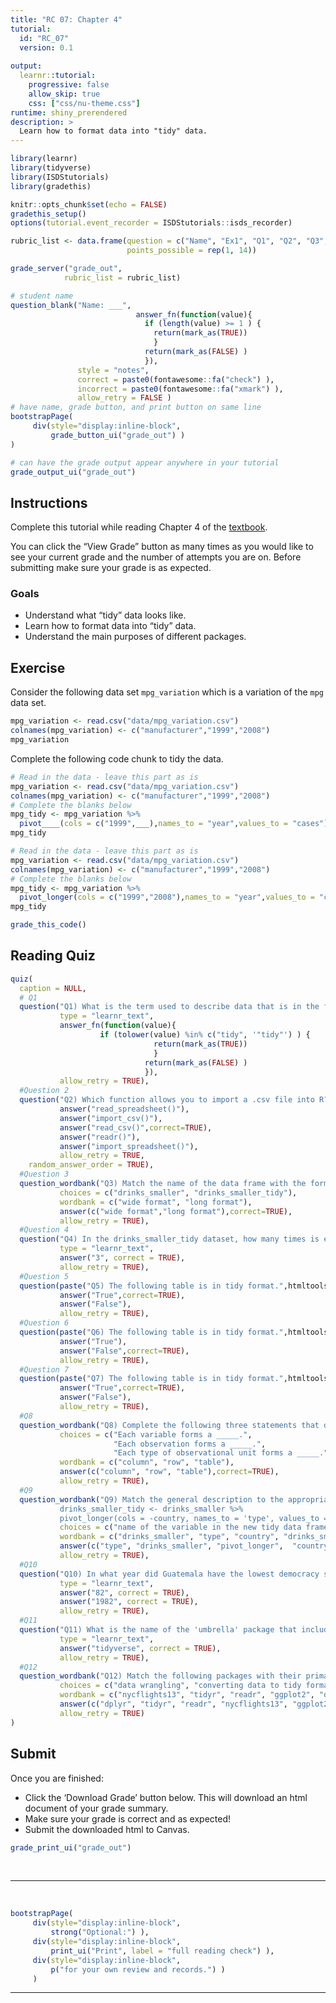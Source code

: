 ```yaml
---
title: "RC 07: Chapter 4"
tutorial:
  id: "RC_07"
  version: 0.1
  
output:
  learnr::tutorial:
    progressive: false
    allow_skip: true
    css: ["css/nu-theme.css"]
runtime: shiny_prerendered
description: >
  Learn how to format data into "tidy" data.
---
```


```r
library(learnr)
library(tidyverse)
library(ISDStutorials)
library(gradethis)

knitr::opts_chunk$set(echo = FALSE)
gradethis_setup()
options(tutorial.event_recorder = ISDStutorials::isds_recorder)
```


```r
rubric_list <- data.frame(question = c("Name", "Ex1", "Q1", "Q2", "Q3", "Q4", "Q5", "Q6", "Q7", "Q8", "Q9", "Q10", "Q11", "Q12"),
                          points_possible = rep(1, 14))

grade_server("grade_out", 
            rubric_list = rubric_list)
```


```r
# student name
question_blank("Name: ___",
                            answer_fn(function(value){
                              if (length(value) >= 1 ) {
                                return(mark_as(TRUE))
                                }
                              return(mark_as(FALSE) )
                              }),
               style = "notes",
               correct = paste0(fontawesome::fa("check") ),
               incorrect = paste0(fontawesome::fa("xmark") ),
               allow_retry = FALSE )
# have name, grade button, and print button on same line
bootstrapPage(
     div(style="display:inline-block",
         grade_button_ui("grade_out") )
)

# can have the grade output appear anywhere in your tutorial
grade_output_ui("grade_out")
```

## Instructions

Complete this tutorial while reading Chapter 4 of the [textbook](https://nustat.github.io/intro-stat-data-sci/04-tidy.html).

You can click the "View Grade" button as many times as you would like to see your current grade and the number of attempts you are on. Before submitting make sure your grade is as expected.

### Goals

-   Understand what "tidy" data looks like.
-   Learn how to format data into "tidy" data.
-   Understand the main purposes of different packages.


## Exercise

Consider the following data set `mpg_variation` which is a variation of the `mpg` data set.

```r
mpg_variation <- read.csv("data/mpg_variation.csv")
colnames(mpg_variation) <- c("manufacturer","1999","2008")
mpg_variation
```

Complete the following code chunk to tidy the data.

```r
# Read in the data - leave this part as is
mpg_variation <- read.csv("data/mpg_variation.csv")
colnames(mpg_variation) <- c("manufacturer","1999","2008")
# Complete the blanks below
mpg_tidy <- mpg_variation %>% 
  pivot____(cols = c("1999",___),names_to = "year",values_to = "cases")
mpg_tidy
```


```r
# Read in the data - leave this part as is
mpg_variation <- read.csv("data/mpg_variation.csv")
colnames(mpg_variation) <- c("manufacturer","1999","2008")
# Complete the blanks below
mpg_tidy <- mpg_variation %>% 
  pivot_longer(cols = c("1999","2008"),names_to = "year",values_to = "cases")
mpg_tidy
```

```r
grade_this_code()
```

## Reading Quiz

```r
quiz(
  caption = NULL,
  # Q1
  question("Q1) What is the term used to describe data that is in the format required for analysis with the ggplot2 and dplyr packages?", 
           type = "learnr_text",
           answer_fn(function(value){
                    if (tolower(value) %in% c("tidy", '"tidy"') ) {
                                return(mark_as(TRUE))
                                }
                              return(mark_as(FALSE) )
                              }),
           allow_retry = TRUE),
  #Question 2
  question("Q2) Which function allows you to import a .csv file into R?",
           answer("read_spreadsheet()"),
           answer("import_csv()"),
           answer("read_csv()",correct=TRUE),
           answer("readr()"),
           answer("import_spreadsheet()"),
           allow_retry = TRUE,
    random_answer_order = TRUE),
  #Question 3
  question_wordbank("Q3) Match the name of the data frame with the format it is in (See Section 4.1).",
           choices = c("drinks_smaller", "drinks_smaller_tidy"),
           wordbank = c("wide format", "long format"),
           answer(c("wide format","long format"),correct=TRUE),
           allow_retry = TRUE),
  #Question 4
  question("Q4) In the drinks_smaller_tidy dataset, how many times is each country listed?", 
           type = "learnr_text",
           answer("3", correct = TRUE),
           allow_retry = TRUE),
  #Question 5
  question(paste("Q5) The following table is in tidy format.",htmltools::img(src="images/Figure_04_1_tidy.png", height = 240, width = 700)),
           answer("True",correct=TRUE),
           answer("False"),
           allow_retry = TRUE),
  #Question 6
  question(paste("Q6) The following table is in tidy format.",htmltools::img(src="images/Figure_04_2_nontidy.png", height = 120, width = 700)),
           answer("True"),
           answer("False",correct=TRUE),
           allow_retry = TRUE),
  #Question 7
  question(paste("Q7) The following table is in tidy format.",htmltools::img(src="images/Figure_04_3_tidy.png", height = 120, width = 700)),
           answer("True",correct=TRUE),
           answer("False"),
           allow_retry = TRUE),
  #Q8
  question_wordbank("Q8) Complete the following three statements that define tidy data.",
           choices = c("Each variable forms a _____.",
                       "Each observation forms a _____.",
                       "Each type of observational unit forms a _____."),
           wordbank = c("column", "row", "table"),
           answer(c("column", "row", "table"),correct=TRUE),
           allow_retry = TRUE),
  #Q9
  question_wordbank("Q9) Match the general description to the appropriate piece of code in the following code chunk:\n
           drinks_smaller_tidy <- drinks_smaller %>%
           pivot_longer(cols = -country, names_to = 'type', values_to = 'servings')",
           choices = c("name of the variable in the new tidy data frame that contains the column names of the original un-tidy data frame", "name of un-tidy data frame", "function to tidy the data", "name of the column you don't want to tidy", "name of tidy data frame"),
           wordbank = c("drinks_smaller", "type", "country", "drinks_smaller_tidy", "pivot_longer"),
           answer(c("type", "drinks_smaller", "pivot_longer",  "country", "drinks_smaller_tidy"), correct = TRUE),
           allow_retry = TRUE),
  #Q10
  question("Q10) In what year did Guatemala have the lowest democracy score?", 
           type = "learnr_text",
           answer("82", correct = TRUE),
           answer("1982", correct = TRUE),
           allow_retry = TRUE),
  #Q11
  question("Q11) What is the name of the 'umbrella' package that includes ggplot2, dplyr, readr, etc.?", 
           type = "learnr_text",
           answer("tidyverse", correct = TRUE),
           allow_retry = TRUE),
  #Q12
  question_wordbank("Q12) Match the following packages with their primary purpose.",
           choices = c("data wrangling", "converting data to tidy format", "import data files such as .csv", "includes datasets for analysis", "data visualization"),
           wordbank = c("nycflights13", "tidyr", "readr", "ggplot2", "dplyr"),
           answer(c("dplyr", "tidyr", "readr", "nycflights13", "ggplot2"),correct=TRUE),
           allow_retry = TRUE)
)

```


## Submit

Once you are finished:

-   Click the 'Download Grade' button below. This will download an html document of your grade summary.
-   Make sure your grade is correct and as expected!
-   Submit the downloaded html to Canvas.

```r
grade_print_ui("grade_out")
```

<br>
<hr /> 
<br>

```r
bootstrapPage(
     div(style="display:inline-block", 
         strong("Optional:") ),
     div(style="display:inline-block",
         print_ui("Print", label = "full reading check") ),
     div(style="display:inline-block", 
         p("for your own review and records.") ) 
     )
```
<hr /> 

